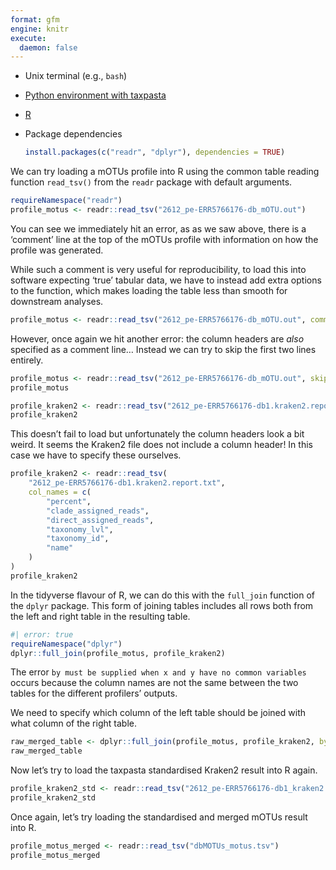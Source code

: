```yaml
---
format: gfm
engine: knitr
execute:
  daemon: false
---
```


<!-- --8<-- [start:software] -->

- Unix terminal (e.g., `bash`)
- [Python environment with taxpasta](/#install)
- [R](https://rstudio-education.github.io/hopr/starting.html#how-to-download-and-install-r)
- Package dependencies

    ```R
    install.packages(c("readr", "dplyr"), dependencies = TRUE)
    ```

<!-- --8<-- [end:software] -->

<!-- --8<-- [start:raw-motus] -->

We can try loading a mOTUs profile into R using the common table reading function `read_tsv()` from the `readr` package with default arguments.

```r
requireNamespace("readr")
profile_motus <- readr::read_tsv("2612_pe-ERR5766176-db_mOTU.out")
```

You can see we immediately hit an error, as as we saw above, there is a 'comment' line at the top of the mOTUs profile with information on how the profile was generated.

While such a comment is very useful for reproducibility, to load this into software expecting 'true' tabular data, we have to instead add extra options to the function, which makes loading the table less than smooth for downstream analyses.

```r
profile_motus <- readr::read_tsv("2612_pe-ERR5766176-db_mOTU.out", comment = "#")
```

However, once again we hit another error: the column headers are _also_ specified as a comment line...  Instead we can try to skip the first two lines entirely.

```r
profile_motus <- readr::read_tsv("2612_pe-ERR5766176-db_mOTU.out", skip = 2)
profile_motus
```

<!-- --8<-- [end:raw-motus] -->

<!-- --8<-- [start:raw-kraken2] -->

```r
profile_kraken2 <- readr::read_tsv("2612_pe-ERR5766176-db1.kraken2.report.txt")
profile_kraken2
```

This doesn't fail to load but unfortunately the column headers look a bit weird. It seems the Kraken2 file does not include a column header! In this case we have to specify these ourselves.

```r
profile_kraken2 <- readr::read_tsv(
    "2612_pe-ERR5766176-db1.kraken2.report.txt",
    col_names = c(
        "percent",
        "clade_assigned_reads",
        "direct_assigned_reads",
        "taxonomy_lvl",
        "taxonomy_id",
        "name"
    )
)
profile_kraken2
```

<!-- --8<-- [end:raw-kraken2] -->

<!-- --8<-- [start:outer-join] -->

In the tidyverse flavour of R, we can do this with the `full_join` function of
the `dplyr` package. This form of joining tables includes all rows both from the
left and right table in the resulting table.

```r
#| error: true
requireNamespace("dplyr")
dplyr::full_join(profile_motus, profile_kraken2)
```

The error `by must be supplied when x and y have no common variables` occurs
because the column names are not the same between the two tables for the
different profilers' outputs.

We need to specify which column of the left table
should be joined with what column of the right table.

```r
raw_merged_table <- dplyr::full_join(profile_motus, profile_kraken2, by = c("NCBI_tax_id" = "taxonomy_id"))
raw_merged_table
```

<!-- --8<-- [end:outer-join] -->

<!-- --8<-- [start:std-kraken2] -->

Now let’s try to load the taxpasta standardised Kraken2 result into
R again.

```r
profile_kraken2_std <- readr::read_tsv("2612_pe-ERR5766176-db1_kraken2.tsv")
profile_kraken2_std
```

<!-- --8<-- [end:std-kraken2] -->

<!-- --8<-- [start:merge-motus] -->

Once again, let's try loading the standardised and merged mOTUs result into R.

```r
profile_motus_merged <- readr::read_tsv("dbMOTUs_motus.tsv")
profile_motus_merged
```

<!-- --8<-- [end:merge-motus] -->
